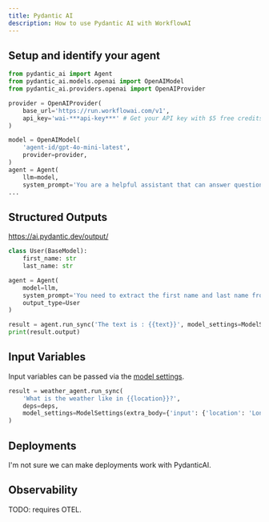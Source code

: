 ```yaml
---
title: Pydantic AI
description: How to use Pydantic AI with WorkflowAI
---
```


## Setup and identify your agent

```python
from pydantic_ai import Agent
from pydantic_ai.models.openai import OpenAIModel
from pydantic_ai.providers.openai import OpenAIProvider

provider = OpenAIProvider(
    base_url='https://run.workflowai.com/v1',
    api_key='wai-***api-key***' # Get your API key with $5 free credits at workflowai.com/developers/python/pydanticai
)

model = OpenAIModel(
    'agent-id/gpt-4o-mini-latest',
    provider=provider,
)
agent = Agent(
    llm=model,
    system_prompt='You are a helpful assistant that can answer questions and help with tasks.',
...
```

## Structured Outputs

https://ai.pydantic.dev/output/

```python
class User(BaseModel):
    first_name: str
    last_name: str

agent = Agent(  
    model=llm,
    system_prompt='You need to extract the first name and last name from the provided text',
    output_type=User
)

result = agent.run_sync('The text is : {{text}}', model_settings=ModelSettings(extra_body={'input': {'text': 'John Doe'}}))  
print(result.output)
```

## Input Variables

Input variables can be passed via the [model settings](https://ai.pydantic.dev/api/settings/?utm_source=chatgpt.com#pydantic_ai.settings.ModelSettings.extra_body).

```python
result = weather_agent.run_sync(
    'What is the weather like in {{location}}?',
    deps=deps,
    model_settings=ModelSettings(extra_body={'input': {'location': 'London'}})
)
```

## Deployments

I'm not sure we can make deployments work with PydanticAI.



## Observability

TODO: requires OTEL.